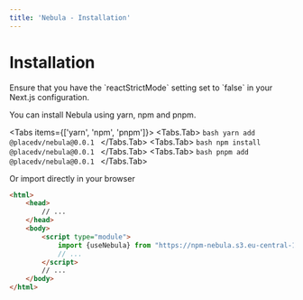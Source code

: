 ```yaml
---
title: 'Nebula - Installation'
---
```



# Installation

<Callout emoji="👾">
    Ensure that you have the `reactStrictMode` setting set to `false` in your Next.js configuration.
</Callout>

You can install Nebula using yarn, npm and pnpm.

<Tabs items={['yarn', 'npm', 'pnpm']}>
    <Tabs.Tab>
        ```bash
        yarn add @placedv/nebula@0.0.1
        ```
    </Tabs.Tab>
    <Tabs.Tab>
        ```bash
        npm install @placedv/nebula@0.0.1
        ```
    </Tabs.Tab>
    <Tabs.Tab>
        ```bash
        pnpm add @placedv/nebula@0.0.1
        ```
    </Tabs.Tab>
</Tabs>

Or import directly in your browser

```html
<html>
    <head>
        // ...
    </head>
    <body>
        <script type="module">
            import {useNebula} from "https://npm-nebula.s3.eu-central-1.amazonaws.com/0.0.1/index.js";
            // ...
        </script>
        // ...
    </body>
</html>
```
